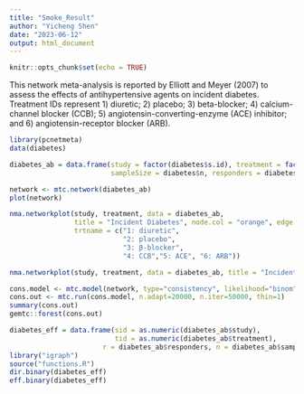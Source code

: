 ```yaml
---
title: "Smoke_Result"
author: "Yicheng Shen"
date: "2023-06-12"
output: html_document
---
```


```r
knitr::opts_chunk$set(echo = TRUE)
```


This network meta-analysis is reported by Elliott and Meyer (2007) to assess the effects of antihypertensive agents on incident diabetes. Treatment IDs represent 1) diuretic; 2) placebo; 3) beta-blocker; 4) calcium-channel blocker (CCB); 5) angiotensin-converting-enzyme (ACE) inhibitor;
and 6) angiotensin-receptor blocker (ARB).

```r
library(pcnetmeta)
data(diabetes)

diabetes_ab = data.frame(study = factor(diabetes$s.id), treatment = factor(diabetes$t.id), 
                         sampleSize = diabetes$n, responders = diabetes$r)

network <- mtc.network(diabetes_ab)
plot(network)

nma.networkplot(study, treatment, data = diabetes_ab, 
                title = "Incident Diabetes", node.col = "orange", edge.col = "gray", adjust.thick = 10,
                trtname = c("1: diuretic", 
                            "2: placebo", 
                            "3: β-blocker", 
                            "4: CCB","5: ACE", "6: ARB"))

nma.networkplot(study, treatment, data = diabetes_ab, title = "Incident Diabetes", node.col = "orange")

```




```r
cons.model <- mtc.model(network, type="consistency", likelihood="binom", link="logit", linearModel="random")
cons.out <- mtc.run(cons.model, n.adapt=20000, n.iter=50000, thin=1)
summary(cons.out)
gemtc::forest(cons.out)
```



```r
diabetes_eff = data.frame(sid = as.numeric(diabetes_ab$study), 
                          tid = as.numeric(diabetes_ab$treatment), 
                       r = diabetes_ab$responders, n = diabetes_ab$sampleSize)
library("igraph")
source("functions.R")
dir.binary(diabetes_eff)
eff.binary(diabetes_eff)
```

